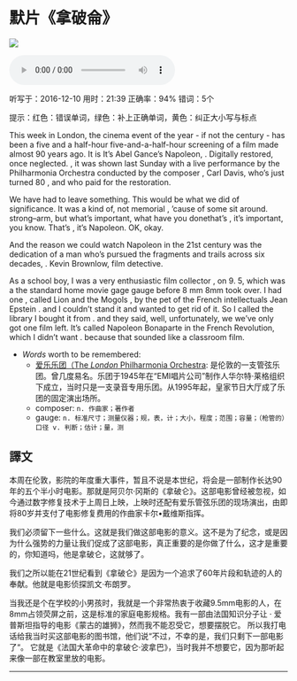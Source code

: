 # 默片《拿破侖》
![](img/napoleon.png)

<audio src="file/napoleon.mp3" controls="controls">
Your browser does not support the audio element.
你的瀏覽器不支持音頻播放。請使用chrome科學上網。
</audio>


听写于：2016-12-10	用时：21:39
正确率：94%	错词：5个

提示：<span class="diff_off">红色</span>：错误单词，<span class="diff_add">绿色</span>：补上正确单词，<span class="diff_alert">黄色</span>：纠正大小写与标点
<p class="linetext">This week in London<span class="diff_alert">,</span> the cinema event of the year - if not the century - has been <span class="diff_off">a</span> <span class="diff_off">five</span> <span class="diff_off">and</span> a <span class="diff_off">half-hour</span> <span class="diff_add">five-and-a-half-hour</span> screening of a film made almost 90 years ago. <span class="diff_off">It</span> <span class="diff_off">is</span> <span class="diff_add">It's</span> Abel Gance's Napoleon<span class="diff_alert">,</span> <span class="diff_alert">.</span> <span class="diff_alert" title="digitally ">Digitally </span>restored, once neglected<span class="diff_alert">.</span> <span class="diff_alert">,</span> <span class="diff_alert" title="It ">it </span>was shown last Sunday with a live performance by the Philharmonia Orchestra conducted by the composer <span class="diff_alert">,</span> Carl Davis, who's just turned 80 <span class="diff_alert">,</span> and who paid for the restoration. </p><p class="linetext">We <span class="diff_off">have</span> <span class="diff_add">had</span> to leave something. This would be what we did of significance. It was a kind of, not memorial <span class="diff_alert">,</span> <span class="diff_add">'</span>cause <span class="diff_add">of</span> some <span class="diff_off">sit</span> <span class="diff_off">around</span><span class="diff_alert">.</span> <span class="diff_add">strong–arm</span><span class="diff_alert">,</span> <span class="diff_alert" title="But ">but </span>what's important, what have you done<span class="diff_off">that's</span> <span class="diff_alert">,</span> <span class="diff_add">it's</span> important, you know<span class="diff_alert">.</span> <span class="diff_off">That's</span> <span class="diff_alert">,</span> <span class="diff_add">it's</span> Napoleon<span class="diff_alert">.</span> <span class="diff_off">OK</span><span class="diff_alert">,</span> <span class="diff_add">okay</span>. </p><p class="linetext">And the reason we could watch Napoleon in the 21st century was the dedication of a man who's pursued the fragments and trails across six decades<span class="diff_alert">,</span> <span class="diff_alert">.</span> Kevin Brownlow, film detective. </p><p class="linetext">As a school boy, I was a very enthusiastic film collector <span class="diff_alert">,</span> on 9. 5, which was <span class="diff_off">a</span> <span class="diff_add">the</span> standard home movie <span class="diff_off">gage</span> <span class="diff_add">gauge</span> before <span class="diff_off">8</span> <span class="diff_off">mm</span> <span class="diff_add">8mm</span> took over. I had one <span class="diff_alert">,</span> called Lion and the Mogols <span class="diff_alert">,</span> by the pet of the French intellectuals Jean Epstein <span class="diff_alert">.</span> <span class="diff_alert" title="And ">and </span>I couldn't stand it and wanted to get rid of it. So I called the library I bought it from <span class="diff_alert">.</span> <span class="diff_alert" title="And ">and </span>they said, well, unfortunately, <span class="diff_off">we</span> <span class="diff_add">we've</span> only got one film left. It's called Napoleon Bonaparte in the French Revolution, which I didn't want <span class="diff_alert">.</span> <span class="diff_alert" title="Because ">because </span>that sounded like a classroom film.

* _Words_ worth to be remembered:
    * [爱乐乐团（The _London_ Philharmonia Orchestra](https://zh.wikipedia.org/wiki/%E6%84%9B%E6%A8%82%E7%AE%A1%E5%BC%A6%E6%A8%82%E5%9C%98): 是伦敦的一支管弦乐团。曾几度易名。乐团于1945年在“EMI唱片公司”制作人华尔特·莱格组织下成立，当时只是一支录音专用乐团。从1995年起，皇家节日大厅成了乐团的固定演出场所。
    * composer: `n. 作曲家；著作者`
    * gauge: `n. 标准尺寸；测量仪器；规，表，计；大小，程度；范围；容量；（枪管的）口径 v. 判断；估计；量，测`

## 譯文
本周在伦敦，影院的年度重大事件，暂且不说是本世纪，将会是一部制作长达90年的五个半小时电影。那就是阿贝尔·冈斯的《拿破仑》。这部电影曾经被忽视，如今通过数字修复技术于上周日上映，上映时还配有爱乐管弦乐团的现场演出，由即将80岁并支付了电影修复费用的作曲家卡尔•戴维斯指挥。

我们必须留下一些什么。这就是我们做这部电影的意义。这不是为了纪念，或是因为什么强势的力量让我们促成了这部电影，真正重要的是你做了什么，这才是重要的，你知道吗，他是拿破仑，这就够了。

我们之所以能在21世纪看到《拿破仑》是因为一个追求了60年片段和轨迹的人的奉献。他就是电影侦探凯文·布朗罗。

当我还是个在学校的小男孩时，我就是一个非常热衷于收藏9.5mm电影的人，在8mm占领荧屏之前，这是标准的家庭电影规格。我有一部由法国知识分子让 · 爱普斯坦指导的电影《蒙古的雄狮》，然而我不能忍受它，想要摆脱它。 所以我打电话给我当时买这部电影的图书馆，他们说“不过，不幸的是，我们只剩下一部电影了“。 它就是《法国大革命中的拿破仑·波拿巴》，当时我并不想要它，因为那听起来像一部在教室里放的电影。

---
